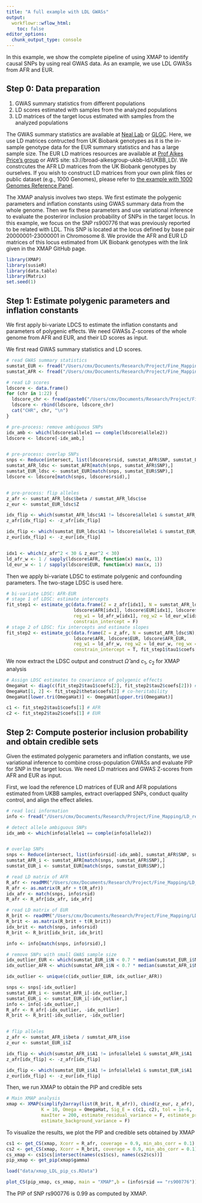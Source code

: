 ```yaml
---
title: "A full example with LDL GWASs"
output:
  workflowr::wflow_html:
    toc: false
editor_options:
  chunk_output_type: console
---
```

 

In this example, we show the complete pipeline of using XMAP to identify causal SNPs by using real GWAS data. As an example, we use LDL GWASs from AFR and EUR. 

## Step 0: Data preparation
1. GWAS summary statistics from different populations
2. LD scores estimated with samples from the analyzed populations
3. LD matrices of the target locus estimated with samples from the analyzed populations

The GWAS summary statistics are available at [Neal Lab](https://www.nealelab.is/uk-biobank) or [GLGC](https://csg.sph.umich.edu/abecasis/public/lipids2013/). Here, we use LD matrices contructed from UK Biobank genotypes as it is the in-sample genotype data for the EUR summary statistics and has a large sample size. The EUR LD matrices resources are available at [Prof Alkes Price's group](https://alkesgroup.broadinstitute.org/UKBB_LD/) or AWS site: s3://broad-alkesgroup-ukbb-ld/UKBB_LD/. We constrcutes the AFR LD matrices from the UK Biobank genotypes by ourselves. If you wish to construct LD matrices from your own plink files or public dataset (e.g., 1000 Genomes), please refer to [the example with 1000 Genomes Reference Panel](https://mxcai.github.io/XMAP-tutorial/LDL_TGP.html).


The XMAP analysis involves two steps. We first estimate the polygenic parameters and inflation constants using GWAS summary data from the whole genome. Then we fix these parameters and use variational inference to evaluate the posteriror inclusion probability of SNPs in the target locus.
In this example, we focus on the SNP rs900776 that was previously reported to be related with LDL. This SNP is located at the locus defined by base pair 20000001-23000001 in Chromosome 8. We provide the AFR and EUR LD matrices of this locus estimated from UK Biobank genotypes with the link given in the XMAP GitHub page.

```r
library(XMAP)
library(susieR)
library(data.table)
library(Matrix)
set.seed(1)
```

## Step 1: Estimate polygenic parameters and inflation constants

We first apply bi-variate LDCS to estimate the inflation constants and parameters of polygenic effects. We need GWASs Z-scores of the whole genome from AFR and EUR, and their LD scores as input.

We first read GWAS summary statistics and LD scores.
```r
# read GWAS summary statistics
sumstat_EUR <- fread("/Users/cmx/Documents/Research/Project/Fine_Mapping/sumstats/LDL_allSNPs_UKBNealLab_summary_format.txt")
sumstat_AFR <- fread("/Users/cmx/Documents/Research/Project/Fine_Mapping/sumstats/LDL_AFR_GLGC_summary_format.txt")

# read LD scores
ldscore <- data.frame()
for (chr in 1:22) {
  ldscore_chr <- fread(paste0("/Users/cmx/Documents/Research/Project/Fine_Mapping/LD_ref/LD_score/LDscore_eas_brit_afr_chr", chr, ".txt"))
  ldscore <- rbind(ldscore, ldscore_chr)
  cat("CHR", chr, "\n")
}

# pre-process: remove ambiguous SNPs
idx_amb <- which(ldscore$allele1 == comple(ldscore$allele2))
ldscore <- ldscore[-idx_amb,]


# pre-process: overlap SNPs
snps <- Reduce(intersect, list(ldscore$rsid, sumstat_AFR$SNP, sumstat_EUR$SNP))
sumstat_AFR_ldsc <- sumstat_AFR[match(snps, sumstat_AFR$SNP),]
sumstat_EUR_ldsc <- sumstat_EUR[match(snps, sumstat_EUR$SNP),]
ldscore <- ldscore[match(snps, ldscore$rsid),]


# pre-process: flip alleles
z_afr <- sumstat_AFR_ldsc$beta / sumstat_AFR_ldsc$se
z_eur <- sumstat_EUR_ldsc$Z

idx_flip <- which(sumstat_AFR_ldsc$A1 != ldscore$allele1 & sumstat_AFR_ldsc$A1 != comple(ldscore$allele1))
z_afr[idx_flip] <- -z_afr[idx_flip]

idx_flip <- which(sumstat_EUR_ldsc$A1 != ldscore$allele1 & sumstat_EUR_ldsc$A1 != comple(ldscore$allele1))
z_eur[idx_flip] <- -z_eur[idx_flip]


idx1 <- which(z_afr^2 < 30 & z_eur^2 < 30)
ld_afr_w <- 1 / sapply(ldscore$AFR, function(x) max(x, 1))
ld_eur_w <- 1 / sapply(ldscore$EUR, function(x) max(x, 1))
```


Then we apply bi-variate LDSC to estimate polygenic and confounding parameters. The two-stage LDSC is used here.
```r
# bi-variate LDSC: AFR-EUR
# stage 1 of LDSC: estimate intercepts
fit_step1 <- estimate_gc(data.frame(Z = z_afr[idx1], N = sumstat_AFR_ldsc$N[idx1]), data.frame(Z = z_eur[idx1], N = sumstat_EUR_ldsc$N[idx1]),
                         ldscore$AFR[idx1], ldscore$EUR[idx1], ldscore$AFR_EUR[idx1],
                         reg_w1 = ld_afr_w[idx1], reg_w2 = ld_eur_w[idx1], reg_wx = sqrt(ld_afr_w[idx1] * ld_eur_w[idx1]),
                         constrain_intercept = F)
# stage 2 of LDSC: fix intercepts and estimate slopes
fit_step2 <- estimate_gc(data.frame(Z = z_afr, N = sumstat_AFR_ldsc$N), data.frame(Z = z_eur, N = sumstat_EUR_ldsc$N),
                         ldscore$AFR, ldscore$EUR, ldscore$AFR_EUR,
                         reg_w1 = ld_afr_w, reg_w2 = ld_eur_w, reg_wx = sqrt(ld_afr_w * ld_eur_w),
                         constrain_intercept = T, fit_step1$tau1$coefs[1], fit_step1$tau2$coefs[1], fit_step1$theta$coefs[1])

```


We now extract the LDSC output and construct $\hat{\Omega}$ and $c_1$, $c_2$ for XMAP analysis
```r
# Assign LDSC estimates to covariance of polygenic effects
OmegaHat <- diag(c(fit_step2$tau1$coefs[2], fit_step2$tau2$coefs[2])) # AFR EUR
OmegaHat[1, 2] <- fit_step2$theta$coefs[2] # co-heritability
OmegaHat[lower.tri(OmegaHat)] <- OmegaHat[upper.tri(OmegaHat)]

c1 <- fit_step2$tau1$coefs[1] # AFR
c2 <- fit_step2$tau2$coefs[1] # EUR
```


## Step 2: Compute posterior inclusion probability and obtain credible sets
Given the estimated polygenic parameters and inflation constants, we use variational inference to combine cross-population GWASs and evaluate PIP for SNP in the target locus. We need LD matrices and GWAS Z-scores from AFR and EUR as input.

First, we load the reference LD matrices of EUR and AFR populations estimated from UKBB samples, extract overlapped SNPs, conduct quality control, and align the effect alleles.
```r
# read loci information
info <- fread("/Users/cmx/Documents/Research/Project/Fine_Mapping/LD_ref/LD_mat/chr8_20000001_23000001.info")

# detect allele ambiguous SNPs
idx_amb <- which(info$allele1 == comple(info$allele2))


# overlap SNPs
snps <- Reduce(intersect, list(info$rsid[-idx_amb], sumstat_AFR$SNP, sumstat_EUR$SNP))
sumstat_AFR_i <- sumstat_AFR[match(snps, sumstat_AFR$SNP),]
sumstat_EUR_i <- sumstat_EUR[match(snps, sumstat_EUR$SNP),]

# read LD matrix of AFR
R_afr <- readMM("/Users/cmx/Documents/Research/Project/Fine_Mapping/LD_ref/LD_mat/chr8_20000001_23000001_afr.mtx.gz")
R_afr <- as.matrix(R_afr + t(R_afr))
idx_afr <- match(snps, info$rsid)
R_afr <- R_afr[idx_afr, idx_afr]

# read LD matrix of EUR
R_brit <- readMM("/Users/cmx/Documents/Research/Project/Fine_Mapping/LD_ref/LD_mat/chr8_20000001_23000001_brit.mtx.gz")
R_brit <- as.matrix(R_brit + t(R_brit))
idx_brit <- match(snps, info$rsid)
R_brit <- R_brit[idx_brit, idx_brit]

info <- info[match(snps, info$rsid),]

# remove SNPs with small GWAS sample size
idx_outlier_EUR <- which(sumstat_EUR_i$N < 0.7 * median(sumstat_EUR_i$N))
idx_outlier_AFR <- which(sumstat_AFR_i$N < 0.7 * median(sumstat_AFR_i$N))

idx_outlier <- unique(c(idx_outlier_EUR, idx_outlier_AFR))

snps <- snps[-idx_outlier]
sumstat_AFR_i <- sumstat_AFR_i[-idx_outlier,]
sumstat_EUR_i <- sumstat_EUR_i[-idx_outlier,]
info <- info[-idx_outlier,]
R_afr <- R_afr[-idx_outlier, -idx_outlier]
R_brit <- R_brit[-idx_outlier, -idx_outlier]


# flip alleles
z_afr <- sumstat_AFR_i$beta / sumstat_AFR_i$se
z_eur <- sumstat_EUR_i$Z

idx_flip <- which(sumstat_AFR_i$A1 != info$allele1 & sumstat_AFR_i$A1 != comple(info$allele1))
z_afr[idx_flip] <- -z_afr[idx_flip]

idx_flip <- which(sumstat_EUR_i$A1 != info$allele1 & sumstat_EUR_i$A1 != comple(info$allele1))
z_eur[idx_flip] <- -z_eur[idx_flip]
```


Then, we run XMAP to obtain the PIP and credible sets


```r
# Main XMAP analysis
xmap <- XMAP(simplify2array(list(R_brit, R_afr)), cbind(z_eur, z_afr), n=c(median(sumstat_EUR_i$N), median(sumstat_AFR_i$N)),
             K = 10, Omega = OmegaHat, Sig_E = c(c1, c2), tol = 1e-6,
             maxIter = 200, estimate_residual_variance = F, estimate_prior_variance = T,
             estimate_background_variance = F)
```

To visualize the results, we plot the PIP and credible sets obtained by XMAP

```r
cs1 <- get_CS(xmap, Xcorr = R_afr, coverage = 0.9, min_abs_corr = 0.1)
cs2 <- get_CS(xmap, Xcorr = R_brit, coverage = 0.9, min_abs_corr = 0.1)
cs_xmap <- cs1$cs[intersect(names(cs1$cs), names(cs2$cs))]
pip_xmap <- get_pip(xmap$gamma)
```

```r
load("data/xmap_LDL_pip_cs.RData")
```

```r
plot_CS(pip_xmap, cs_xmap, main = "XMAP",b = (info$rsid == "rs900776"))
```
The PIP of SNP rs900776 is 0.99 as computed by XMAP.


